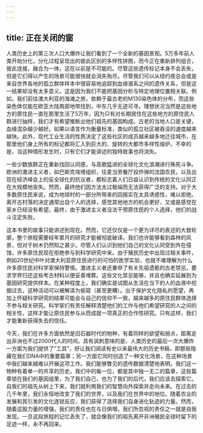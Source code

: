 ```yaml
---
---
---
```

title: 正在关闭的窗
---




人类历史上的第三次人口大爆炸让我们看到了一个全新的基因景观。5万多年前人类开始分化，分化过程呈现出的彼此区别的多样性拼图，而今正在重新排列组合，彼此连接，融合为一体，这在以前是不可能的。尽管这些遗传标记本身不会丢失，但是它们得以产生的场景可能很快就会消失殆尽。尽管我们可以从纽约夜总会或是来自世界各地的孤立群体样本中很容易地追踪到血缘谱系之间的遗传关系，但是这一结果却没有太多意义。这是因为我们不能把基因分析与特定地理位置相关联。例如，我们前往澳大利亚的海滩之旅，依赖于最古老的M130染色体的分布，而这些染色体仅能在欧亚大陆南部地带找到，中东几乎无迹可寻。理想状况当然是这些地方的原住民一直在那里生活了5万年，因为只有对长期居住在这些地方的原住民人群进行抽样，我们才有希望推断出他们祖先的基因构成。古老的当地人口是关键，血缘混杂越少越好。如果以语言作为衡量标准，类似的孤立社区被吞没的速度越来越快。此外，现代工业生活的性质决定了这些社区的成员越来越多地迁往城市，在那里他们身上所有的标记都将汇入到巨大的、旋转的大都市多样性熔炉。不幸的是，当这种情形发生时，只有它们才能讲述的独特故事也将消失。

一些少数族群正在重新找回认同感，与高歌猛进的全球化文化浪潮进行殊死斗争。欧洲的激进主义者，如巴斯克埃塔组织，往麦当劳餐厅投炸弹的法国农民，以及出现在经济峰会上的反全球化的抗议者，都标志着人们日益认识到传统的文化认同正在大规模地丧失。然而，最终他们因方法太过极端而无法获得广泛的支持。对于大多数原住民来说，成为地球村的一部分所带来的回报实在太具诱惑性，难以拒绝。离开古村落的决定通常出自个人的选择，感觉其他地方的机会更好，又或是感觉在家乡已经没有希望。最终，由于激进主义者没法干预原住民的个人选择，他们的战斗注定失败。

这本书里的故事只能讲述到现在。然而，它还仅仅是一个更为详尽的表述的大致轮廓，整个旅程需要经年累月的研究才能被彻底破译。我们也许能够看到森林的风景，但对于树木仍然知之甚少。尽管人们认识到他们自己的文化认同受到外在侵蚀，许多原住民现在拒绝参与到科学研究中来。由于殖民历史中出现过相关事件，例如20世纪中叶对澳大利亚原住民进行的可怕的医学实验，也就不难理解为什么许多原住民对科学家保持警惕。激进主义者还重申了有关先祖遗骸的古老禁忌，要求学界归还这些考古材料以便妥善埋葬。这些文化禁忌能够，并且也确实延展到为基因研究提供样本。在某种程度上，我们确实是试图从生活在当下的人的血液中挖掘过去，这种活动可以被解读为偷窥（甚至更糟）。出于保护文化隐私的愿望，再加上怀疑科学研究的结果可能会与自己的信仰不一致，越来越多的原住民群体选择不参与相关研究。科学家们有责任解释清楚他们的工作与他们希望研究的人之间的相关性，这样才能让原住民参与从而成就一项真正的合作性研究。只有这样，我们才能重新获得失去的信任。

今天，我们在许多方面依然是旧石器时代的物种，有着同样的欲望和弱点，距离走出非洲也不过2000代人的时间。具有讽刺意味的是，人类历史的最后一次大爆炸一方面为我们提供了“工具”，好让我们阅读有史以来最伟大的历史书稿，即那些隐藏在我们DNA中的重要篇章；另一方面它同时创造了一种文化场景，在这种场景中我们越来越难以开展这项工作。我们能够瞥见的遗传数据清楚地表明，我们这一物种有着单一的共享的历史。我们中的每一位，都是其中独一无二的篇章，这些篇章锁在我们的基因组里，为了我们自己，也为了我们的后代，我们应该去探索它。自我们的祖先从树上下来，我们就利用我们的智慧向外探索并走向未来。在过去的几千年里，我们永恒地改变了我们的世界，以及我们在世界中的地位。随着农业的发展和其引发的文化连锁反应，我们获得了选择我们自身进化轨迹的力量。然而，随着这股力量的增强，我们的责任也在与日俱增。我们所忽视的责任之一就是自我发现。一旦这段旅程的记忆丢失了，就会像我们的祖先离开非洲殖民全球时留下的足迹一样，永不再回来。